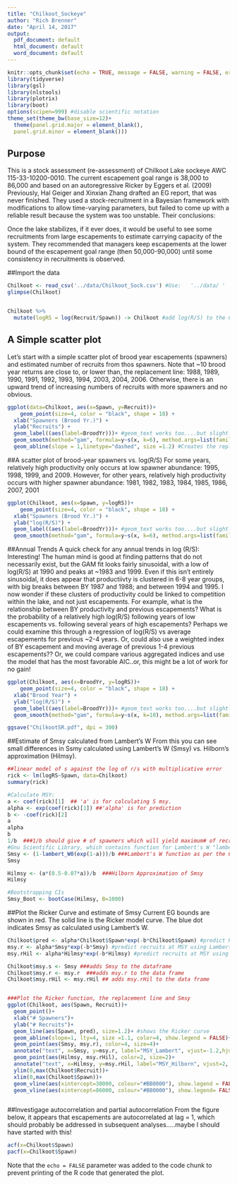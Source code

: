 ```yaml
---
title: "Chilkoot_Sockeye"
author: "Rich Brenner"
date: "April 14, 2017"
output:
  pdf_document: default
  html_document: default
  word_document: default
---
```


```r
knitr::opts_chunk$set(echo = TRUE, message = FALSE, warning = FALSE, error = FALSE)
library(tidyverse)
library(gsl)
library(nlstools)
library(plotrix)
library(boot)
options(scipen=999) #disable scientific notation
theme_set(theme_bw(base_size=12)+ 
  theme(panel.grid.major = element_blank(),
  panel.grid.minor = element_blank()))
```

## Purpose
This is a stock assessment (re-assessment) of Chilkoot Lake sockeye AWC 115-33-10200-0010. The current escapement goal range is 38,000 to 86,000 and based on an autoregressive Ricker by Eggers et al. (2009) Previously, Hal Geiger and Xinxian Zhang drafted an EG report, that was never finished. They used a stock-recruitment in a Bayesian framework with modifications to allow time-varying parameters, but failed to come up with a reliable result because the system was too unstable. Their conclusions:

Once the lake stabilizes, if it ever does, it would be useful to see some recruitments from large escapements to estimate carrying capacity of the system. They recommended that managers keep escapements at the lower bound of the escapement goal range (then 50,000-90,000) until some consistency in recruitments is observed.

##Import the data
```r

Chilkoot <- read_csv('../data/Chilkoot_Sock.csv') #Use:   '../data/ '  to grab data with knittr, OR just data/ to run from R
glimpse(Chilkoot)


Chilkoot %>% 
  mutate(logRS = log(Recruit/Spawn)) -> Chilkoot #add log(R/S) to the Chilkoot dataframe
```



## A Simple scatter plot
Let's start with a simple scatter plot of brood year escapements (spawners) and estimated number of recruits from thos spawners. Note that ~10 brood year returns are close to, or lower than, the replacement line: 1988, 1989, 1990, 1991, 1992, 1993, 1994, 2003, 2004, 2006. Otherwise, there is an upward trend of increasing numbers of recruits with more spawners and no obvious.
```r
ggplot(data=Chilkoot, aes(x=Spawn, y=Recruit))+
    geom_point(size=4, color = "black", shape = 18) +
  xlab("Spawners (Brood Yr.)") + 
  ylab("Recruits") +
  geom_label((aes(label=BroodYr)))+ #geom_text works too....but slightly different.
  geom_smooth(method="gam", formula=y~s(x, k=6), method.args=list(family="quasipoisson", se=TRUE))+
  geom_abline(slope = 1,linetype="dashed", size =1.2) #Creates the replacement line

```


##A scatter plot of brood-year spawners vs. log(R/S)
For some years, relatively high productivity only occurs at low spawner abundance: 1995, 1998, 1999, and 2009. However, for other years, relatively high productivity occurs with higher spawner abundance: 1981, 1982, 1983, 1984, 1985, 1986, 2007, 2001
```r
ggplot(Chilkoot, aes(x=Spawn, y=logRS))+
    geom_point(size=4, color = "black", shape = 18) +
  xlab("Spawners (Brood Yr.)") + 
  ylab("log(R/S)") +
  geom_label((aes(label=BroodYr)))+ #geom_text works too....but slightly different.
  geom_smooth(method="gam", formula=y~s(x, k=6), method.args=list(family="gaussian", se=TRUE))
```



##Annual Trends
A quick check for any annual trends in log (R/S): Interesting! The human mind is good at finding patterns that do not necessarily exist, but the GAM fit looks fairly sinusoidal, with a low of log(R/S) at 1990 and peaks at ~1983 and 1999. Even if this isn't entirely sinusoidal, it does appear that productiivty is clustered in 6-8 year groups, with big breaks between BY 1987 and 1988; and between 1994 and 1995. I now wonder if these clusters of productivity could be linked to competition within the lake, and not just escapements. For example, what is the relationship between BY productivity and previous escapements? What is the probability of a relatively high log(R/S) following years of low escapements vs. following several years of high escapements? Perhaps we could examine this through a regression of log(R/S) vs average escapements for previous ~2-4 years. Or, could also use a weighted index of BY escapement and moving average of previous 1-4 previous escapements?? Or, we could compare various aggregated indices and use the model that has the most favorable AIC..or, this might be a lot of work for no gain!
```r
ggplot(Chilkoot, aes(x=BroodYr, y=logRS))+
    geom_point(size=4, color = "black", shape = 18) +
  xlab("Brood Year") + 
  ylab("log(R/S)") +
  geom_label((aes(label=BroodYr)))+ #geom_text works too....but slightly different.
  geom_smooth(method="gam", formula=y~s(x, k=10), method.args=list(family="gaussian", se=TRUE))

ggsave("ChilkootSR.pdf", dpi = 300)
```


##Estimate of Smsy calculated from Lambert's W
From this you can see small differences in Ssmy calculated using Lambert's W (Smsy) vs. Hilborn's approximation (Hilmsy).
```r
##linear model of s against the log of r/s with multiplicative error
rick <- lm(logRS~Spawn, data=Chilkoot) 
summary(rick)

#Calculate MSY:
a <- coef(rick)[1]  ## 'a' is for calculating S msy.
alpha <- exp(coef(rick)[1]) ##'alpha' is for prediction
b <- -coef(rick)[2]
a
alpha
b
1/b  ###1/b should give # of spawners which will yield maximum# of recruits.
#Gnu Scientific Library, which contains function for Lambert's W "lambert_w0"
Smsy <- (1-lambert_W0(exp(1-a)))/b ###Lambert's W function as per the Gnu Scientific Library
Smsy

Hilmsy <- (a*(0.5-0.07*a))/b  ###Hilborn Approximation of Smsy
Hilmsy

#Bootstrapping CIs
Smsy_Boot <- bootCase(Hilmsy, B=1000)
```


##Plot the Ricker Curve and estimate of Smsy
Current EG bounds are shown in red. The solid line is the Ricker model curve. The blue dot indicates Smsy as calculated using Lambert's W.
```r
Chilkoot$pred <- alpha*Chilkoot$Spawn*exp(-b*Chilkoot$Spawn) #predict Ricker curve
msy.r <- alpha*Smsy*exp(-b*Smsy) #predict recruits at MSY using Lambert's W
msy.rHil <- alpha*Hilmsy*exp(-b*Hilmsy) #predict recruits at MSY using Hilborn approximation

Chilkoot$msy.s <- Smsy ###adds Smsy to the dataframe
Chilkoot$msy.r <- msy.r  ###adds msy.r to the data frame
Chilkoot$msy.rHil <- msy.rHil ## adds msy.rHil to the data frame


###Plot the Ricker function, the replacement line and Smsy
ggplot(Chilkoot, aes(Spawn, Recruit))+
  geom_point()+
  xlab("# Spawners")+
  ylab("# Recruits")+
  geom_line(aes(Spawn, pred), size=1.2)+ #shows the Ricker curve
  geom_abline(slope=1, lty=4, size =1.1, color=4, show.legend = FALSE)+
  geom_point(aes(Smsy, msy.r), color=4, size=4)+
  annotate("text", x=Smsy, y=msy.r, label="MSY_Lambert", vjust=-1.2,hjust=-.1, color=4)+ #label Smsy
  geom_point(aes(Hilmsy, msy.rHil), color=2, size=2)+
  annotate("text", x=Hilmsy, y=msy.rHil, label="MSY_Hilborn", vjust=2, hjust=.7, color=2)+ #label Smsy
  ylim(0,max(Chilkoot$Recruit))+
  xlim(0,max(Chilkoot$Spawn))+
  geom_vline(aes(xintercept=38000, colour="#BB0000"), show.legend = FALSE)+
  geom_vline(aes(xintercept=86000, colour="#BB0000"), show.legend= FALSE)
```





```r




```





##Investigage autocorrelation and partial autocorrelation
From the figure below, it appears that escapements are autocorrelated at lag = 1, which
should probably be addressed in subsequent analyses.....maybe I should have started
with this!
```r
acf(x=Chilkoot$Spawn)
pacf(x=Chilkoot$Spawn)
```



Note that the `echo = FALSE` parameter was added to the code chunk to prevent printing of the R code that generated the plot.
